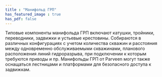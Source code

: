 ```yaml
---
title : "Манифольд ГРП"
has_featured_image : true
has_pdf: false
---
```


Типовые компоненты манифольда ГРП включают катушки, тройники, переводники, задвижки и устьевые крестовины. Собираются в различных конфигурациях с учетом количества скважин и расстояния между одновременно обслуживаемыми скважинами, планового расположения линий гидроразрыва, при подключении к которым требуются приводы и пр. Манифольды ГРП от Parveen могут также оснащаться лестницами и платформами для безопасного доступа к задвижкам.